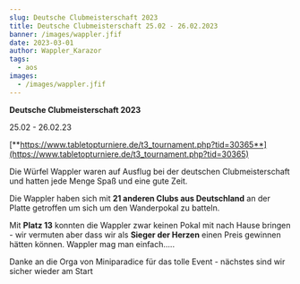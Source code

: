 ```yaml
---
slug: Deutsche Clubmeisterschaft 2023
title: Deutsche Clubmeisterschaft 25.02 - 26.02.2023
banner: /images/wappler.jfif
date: 2023-03-01
author: Wappler_Karazor
tags:
  - aos
images:
  - /images/wappler.jfif
---
```

**Deutsche Clubmeisterschaft 2023**

25.02 - 26.02.23

[**https://www.tabletopturniere.de/t3_tournament.php?tid=30365**](https://www.tabletopturniere.de/t3_tournament.php?tid=30365)

Die Würfel Wappler waren auf Ausflug bei der deutschen Clubmeisterschaft und hatten jede Menge Spaß und eine gute Zeit.

Die Wappler haben sich mit **21 anderen Clubs aus Deutschland** an der Platte getroffen um sich um den Wanderpokal zu batteln.

Mit **Platz 13** konnten die Wappler zwar keinen Pokal mit nach Hause bringen - wir vermuten aber dass wir als **Sieger der Herzen** einen Preis gewinnen hätten können. Wappler mag man einfach…..

Danke an die Orga von Miniparadice für das tolle Event - nächstes sind wir sicher wieder am Start
